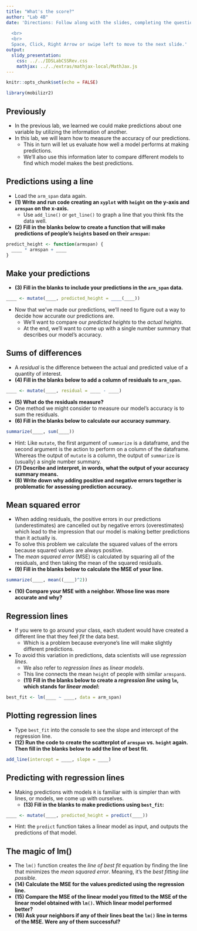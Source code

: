 ```yaml
---
title: "What's the score?"
author: "Lab 4B"
date: 'Directions: Follow along with the slides, completing the questions in <font color=#25679E><b>blue</b></font> on your computer, and answering the questions in **red** in your journal.  
  
  <br>
  <br>
  Space, Click, Right Arrow or swipe left to move to the next slide.'
output: 
  slidy_presentation: 
    css: ../../IDSLabCSSRev.css
    mathjax: ../../extras/mathjax-local/MathJax.js
---
```


```r
knitr::opts_chunk$set(echo = FALSE)
```

```r
library(mobilizr2)
```

## Previously

- In the previous lab, we learned we could make predictions about one variable by utilizing the information of another.
- In this lab, we will learn how to measure the accuracy of our predictions.
    - This in turn will let us evaluate how well a model performs at making predictions.
    - We'll also use this information later to compare different models to find which model makes the best predictions.


## Predictions using a line

- <span class="blue">Load the `arm_span` data again.</span>
- **(1) Write and run code creating an `xyplot` with `height` on the y-axis and `armspan` on the x-axis.**
    - <span class="blue">Use `add_line()` or `get_line()` to graph a line that you think fits the data well.</span>
- **(2) Fill in the blanks below to create a function that will make predictions of people's `height`s based on their `armspan`:**
```r
predict_height <- function(armspan) {
  ____ * armspan + ____
}
```


## Make your predictions

- **(3) Fill in the blanks to include your predictions in the `arm_span` data.**
```r
____ <- mutate(____, predicted_height = ____(____))
```
- Now that we've made our predictions, we'll need to figure out a way to decide how accurate our predictions are.
    - We'll want to compare our _predicted heights_ to the _actual heights_.
    - At the end, we'll want to come up with a single number summary that describes our model's accuracy.


## Sums of differences

- A _residual_ is the difference between the actual and predicted value of a quantity of interest.
- **(4) Fill in the blanks below to add a column of residuals to `arm_span`.**


```r
____ <- mutate(____, residual = ____ - ____)
```

- **(5) What do the residuals measure?**
- One method we might consider to measure our model's accuracy is to sum the residuals.
- **(6) Fill in the blanks below to calculate our accuracy summary.**


```r
summarize(____, sum(____))
```

- Hint: Like `mutate`, the first argument of `summarize` is a dataframe, and the second argument is the action to perform on a column of the dataframe. Whereas the output of `mutate` is a column, the output of `summarize` is (usually) a single number summary.
- **(7) Describe and interpret, in words, what the output of your accuracy summary means.**
- **(8) Write down why adding positive and negative errors together is problematic for assessing prediction accuracy.**


## Mean squared error

- When adding residuals, the positive errors in our predictions (underestimates) are cancelled out by negative errors (overestimates) which lead to the impression that our model is making better predictions than it actually is.
- To solve this problem we calculate the squared values of the errors because squared values are always positive.
- The _mean squared error_ (MSE) is calculated by squaring all of the residuals, and then taking the mean of the squared residuals.
- **(9) Fill in the blanks below to calculate the MSE of your line.**


```r
summarize(____, mean((____)^2))
```

- **(10) Compare your MSE with a neighbor. Whose line was more accurate and why?**


## Regression lines

- If you were to go around your class, each student would have created a different line that they feel _fit_ the data best.
    - Which is a problem because everyone's line will make slightly different predictions.
- To avoid this variation in predictions, data scientists will use _regression lines_.
    - We also refer to _regression lines_ as _linear models_.
    - This line connects the mean `height` of people with similar `armspan`s.
    - **(11) Fill in the blanks below to create a _regression line_ using `lm`, which stands for _linear model_:**

```r
best_fit <- lm(____ ~ ____, data = arm_span)
```

## Plotting regression lines

- <span class="blue">Type `best_fit` into the console to see the slope and intercept of the regression line.</span>
- **(12) Run the code to create the scatterplot of `armspan` vs. `height` again. Then fill in the blanks below to add the line of best fit.**


```r
add_line(intercept = ____, slope = ____)
```


## Predicting with regression lines

- Making predictions with models `R` is familiar with is simpler than with lines, or models, we come up with ourselves.
    - **(13) Fill in the blanks to make predictions using `best_fit`:**
    
```r
____ <- mutate(____, predicted_height = predict(____))
```

- Hint: the `predict` function takes a linear model as input, and outputs the predictions of that model.


## The magic of lm()

- The `lm()` function creates the _line of best fit_ equation by finding the line that minimizes the _mean squared error_. Meaning, it's the _best fitting line possible_. 
- **(14) Calculate the MSE for the values predicted using the regression line.**
- **(15) Compare the MSE of the linear model you fitted to the MSE of the linear model obtained with `lm()`. Which linear model performed better?**
- **(16) Ask your neighbors if any of their lines beat the `lm()` line in terms of the MSE. Were any of them successful?**

